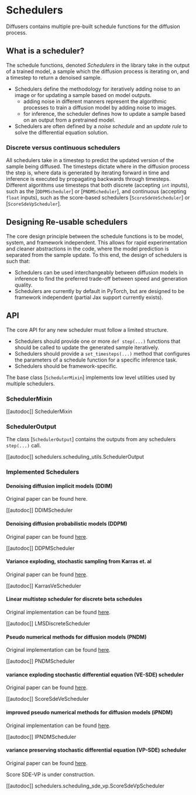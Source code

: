 <!--Copyright 2022 The HuggingFace Team. All rights reserved.

Licensed under the Apache License, Version 2.0 (the "License"); you may not use this file except in compliance with
the License. You may obtain a copy of the License at

http://www.apache.org/licenses/LICENSE-2.0

Unless required by applicable law or agreed to in writing, software distributed under the License is distributed on
an "AS IS" BASIS, WITHOUT WARRANTIES OR CONDITIONS OF ANY KIND, either express or implied. See the License for the
specific language governing permissions and limitations under the License.
-->

# Schedulers

Diffusers contains multiple pre-built schedule functions for the diffusion process.

## What is a scheduler?

The schedule functions, denoted *Schedulers* in the library take in the output of a trained model, a sample which the diffusion process is iterating on, and a timestep to return a denoised sample.

- Schedulers define the methodology for iteratively adding noise to an image or for updating a sample based on model outputs.
    - adding noise in different manners represent the algorithmic processes to train a diffusion model by adding noise to images.
    - for inference, the scheduler defines how to update a sample based on an output from a pretrained model.
- Schedulers are often defined by a *noise schedule* and an *update rule* to solve the differential equation solution.

### Discrete versus continuous schedulers

All schedulers take in a timestep to predict the updated version of the sample being diffused.
The timesteps dictate where in the diffusion process the step is, where data is generated by iterating forward in time and inference is executed by propagating backwards through timesteps.
Different algorithms use timesteps that both discrete (accepting `int` inputs), such as the [`DDPMScheduler`] or [`PNDMScheduler`], and continuous (accepting `float` inputs), such as the score-based schedulers [`ScoreSdeVeScheduler`] or [`ScoreSdeVpScheduler`].

## Designing Re-usable schedulers

The core design principle between the schedule functions is to be model, system, and framework independent.
This allows for rapid experimentation and cleaner abstractions in the code, where the model prediction is separated from the sample update.
To this end, the design of schedulers is such that:

- Schedulers can be used interchangeably between diffusion models in inference to find the preferred trade-off between speed and generation quality.
- Schedulers are currently by default in PyTorch, but are designed to be framework independent (partial Jax support currently exists).


## API

The core API for any new scheduler must follow a limited structure.
- Schedulers should provide one or more `def step(...)` functions that should be called to update the generated sample iteratively.
- Schedulers should provide a `set_timesteps(...)` method that configures the parameters of a schedule function for a specific inference task.
- Schedulers should be framework-specific.

The base class [`SchedulerMixin`] implements low level utilities used by multiple schedulers.

### SchedulerMixin
[[autodoc]] SchedulerMixin

### SchedulerOutput
The class [`SchedulerOutput`] contains the outputs from any schedulers `step(...)` call.

[[autodoc]] schedulers.scheduling_utils.SchedulerOutput

### Implemented Schedulers

#### Denoising diffusion implicit models (DDIM)

Original paper can be found here.

[[autodoc]] DDIMScheduler

#### Denoising diffusion probabilistic models (DDPM)

Original paper can be found [here](https://arxiv.org/abs/2010.02502).

[[autodoc]] DDPMScheduler

#### Variance exploding, stochastic sampling from Karras et. al

Original paper can be found [here](https://arxiv.org/abs/2006.11239).

[[autodoc]] KarrasVeScheduler

#### Linear multistep scheduler for discrete beta schedules

Original implementation can be found [here](https://arxiv.org/abs/2206.00364).


[[autodoc]] LMSDiscreteScheduler

#### Pseudo numerical methods for diffusion models (PNDM)

Original implementation can be found [here](https://github.com/crowsonkb/k-diffusion/blob/481677d114f6ea445aa009cf5bd7a9cdee909e47/k_diffusion/sampling.py#L181).

[[autodoc]] PNDMScheduler

#### variance exploding stochastic differential equation (VE-SDE) scheduler

Original paper can be found [here](https://arxiv.org/abs/2011.13456).

[[autodoc]] ScoreSdeVeScheduler

#### improved pseudo numerical methods for diffusion models (iPNDM)

Original implementation can be found [here](https://github.com/crowsonkb/v-diffusion-pytorch/blob/987f8985e38208345c1959b0ea767a625831cc9b/diffusion/sampling.py#L296).

[[autodoc]] IPNDMScheduler

#### variance preserving stochastic differential equation (VP-SDE) scheduler

Original paper can be found [here](https://arxiv.org/abs/2011.13456).

<Tip warning={true}>

Score SDE-VP is under construction.

</Tip>

[[autodoc]] schedulers.scheduling_sde_vp.ScoreSdeVpScheduler
